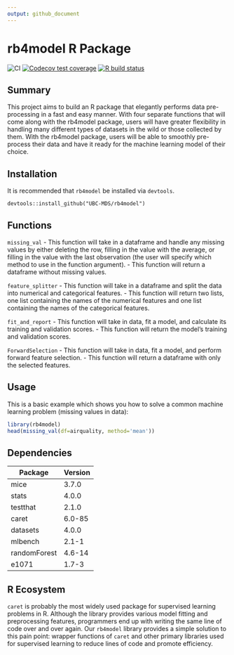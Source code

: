 ```yaml
---
output: github_document
---
```


<!-- README.md is generated from README.Rmd. Please edit that file -->

# rb4model R Package

<!-- badges: start -->
![CI](https://github.com/UBC-MDS/rb4model/workflows/CI/badge.svg)
[![Codecov test coverage](https://codecov.io/gh/UBC-MDS/rb4model/branch/master/graph/badge.svg)](https://codecov.io/gh/UBC-MDS/rb4model?branch=master)
[![R build status](https://github.com/UBC-MDS/rb4model/workflows/R-CMD-check/badge.svg)](https://github.com/UBC-MDS/rb4model/actions)
<!-- badges: end -->

## Summary

This project aims to build an R package that elegantly
performs data pre-processing in a fast and easy manner. With four
separate functions that will come along with the rb4model package, users
will have greater flexibility in handling many different types of
datasets in the wild or those collected by them. With the rb4model package,
users will be able to smoothly pre-process their data and have it ready
for the machine learning model of their choice.

## Installation

It is recommended that `rb4model` be installed via `devtools`.

```
devtools::install_github("UBC-MDS/rb4model")
```

## Functions

`missing_val`
- This function will take in a dataframe and handle any missing values by either deleting the row, filling in the value with the average, or filling in the value with the last observation (the user will specify which method to use in the function argument).
- This function will return a dataframe without missing values.

`feature_splitter`
- This function will take in a dataframe and split the data into numerical and categorical features.
- This function will return two lists, one list containing the names of the numerical features and one list containing the names of the categorical features.

`fit_and_report`
- This function will take in data, fit a model, and calculate its training and validation scores.
- This function will return the model's training and validation scores.

`ForwardSelection`
- This function will take in data, fit a model, and perform forward feature selection.
- This function will return a dataframe with only the selected features.

## Usage

This is a basic example which shows you how to solve a common machine learning problem (missing values in data):

```r
library(rb4model)
head(missing_val(df=airquality, method='mean'))
```

## Dependencies

|Package|Version|
|-------|-------|
|mice|3.7.0|
|stats|4.0.0|
|testthat|2.1.0|
|caret|6.0-85|
|datasets|4.0.0|
|mlbench|2.1-1|
|randomForest|4.6-14|
|e1071|1.7-3|
    
## R Ecosystem

`caret` is probably the most widely used package for supervised learning problems in R. Although the library provides various model fitting and preprocessing features, programmers end up with writing the same line of code over and over again. Our `rb4model` library provides a simple solution to this pain point: wrapper functions of `caret` and other primary libraries used for supervised learning to reduce lines of code and promote efficiency.
